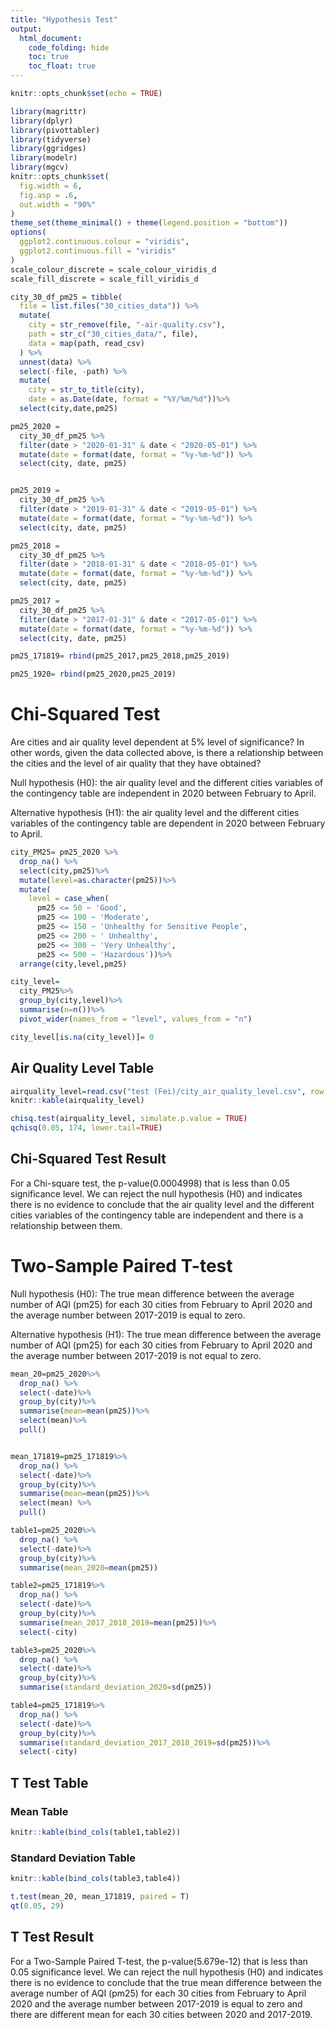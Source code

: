 ```yaml
---
title: "Hypothesis Test"
output: 
  html_document:
    code_folding: hide
    toc: true
    toc_float: true
---
```


```r
knitr::opts_chunk$set(echo = TRUE)
```

```r
library(magrittr)
library(dplyr)
library(pivottabler)
library(tidyverse)
library(ggridges)
library(modelr)
library(mgcv)
knitr::opts_chunk$set(
  fig.width = 6,
  fig.asp = .6,
  out.width = "90%"
)
theme_set(theme_minimal() + theme(legend.position = "bottom"))
options(
  ggplot2.continuous.colour = "viridis",
  ggplot2.continuous.fill = "viridis"
)
scale_colour_discrete = scale_colour_viridis_d
scale_fill_discrete = scale_fill_viridis_d
```

```r
city_30_df_pm25 = tibble(
  file = list.files("30_cities_data")) %>% 
  mutate(
    city = str_remove(file, "-air-quality.csv"),
    path = str_c("30_cities_data/", file),
    data = map(path, read_csv)
  ) %>% 
  unnest(data) %>% 
  select(-file, -path) %>% 
  mutate(
    city = str_to_title(city),
    date = as.Date(date, format = "%Y/%m/%d"))%>% 
  select(city,date,pm25)

pm25_2020 = 
  city_30_df_pm25 %>% 
  filter(date > "2020-01-31" & date < "2020-05-01") %>% 
  mutate(date = format(date, format = "%y-%m-%d")) %>% 
  select(city, date, pm25)


pm25_2019 = 
  city_30_df_pm25 %>% 
  filter(date > "2019-01-31" & date < "2019-05-01") %>% 
  mutate(date = format(date, format = "%y-%m-%d")) %>% 
  select(city, date, pm25)

pm25_2018 = 
  city_30_df_pm25 %>% 
  filter(date > "2018-01-31" & date < "2018-05-01") %>% 
  mutate(date = format(date, format = "%y-%m-%d")) %>% 
  select(city, date, pm25)

pm25_2017 = 
  city_30_df_pm25 %>% 
  filter(date > "2017-01-31" & date < "2017-05-01") %>% 
  mutate(date = format(date, format = "%y-%m-%d")) %>% 
  select(city, date, pm25)

pm25_171819= rbind(pm25_2017,pm25_2018,pm25_2019)

pm25_1920= rbind(pm25_2020,pm25_2019)
```

# Chi-Squared Test

Are cities and air quality level dependent at 5% level of significance? In other words, given the data collected above, is there a relationship between the cities and the level of air quality that they have obtained?

Null hypothesis (H0): the air quality level and the different cities variables of the contingency table are independent in 2020 between February to April.

Alternative hypothesis (H1): the air quality level and the different cities variables of the contingency table are dependent in 2020 between February to April.
```r
city_PM25= pm25_2020 %>%
  drop_na() %>%
  select(city,pm25)%>%
  mutate(level=as.character(pm25))%>%
  mutate(
    level = case_when(
      pm25 <= 50 ~ 'Good',
      pm25 <= 100 ~ 'Moderate',
      pm25 <= 150 ~ 'Unhealthy for Sensitive People',
      pm25 <= 200 ~ ' Unhealthy',
      pm25 <= 300 ~ 'Very Unhealthy',
      pm25 <= 500 ~ 'Hazardous'))%>%
  arrange(city,level,pm25)

city_level=
  city_PM25%>%
  group_by(city,level)%>%
  summarise(n=n())%>%
  pivot_wider(names_from = "level", values_from = "n")

city_level[is.na(city_level)]= 0 

```
## Air Quality Level Table
```r
airquality_level=read.csv("test (Fei)/city_air_quality_level.csv", row.names = 1 )
knitr::kable(airquality_level)

chisq.test(airquality_level, simulate.p.value = TRUE)
qchisq(0.05, 174, lower.tail=TRUE) 
```
## Chi-Squared Test Result
For a Chi-square test, the p-value(0.0004998) that is less than 0.05 significance level. We can reject the null hypothesis (H0) and indicates there is no evidence to conclude that the air quality level and the different cities variables of the contingency table are independent and there is a relationship between them. 

# Two-Sample Paired T-test

Null hypothesis (H0): The true mean difference between the average number of AQI (pm25) for each 30 cities from February to April 2020 and the average number between 2017-2019 is equal to zero.

Alternative hypothesis (H1):  The true mean difference between the average number of AQI (pm25) for each 30 cities from February to April 2020 and the average number between 2017-2019 is not equal to zero.
```r
mean_20=pm25_2020%>%
  drop_na() %>% 
  select(-date)%>%
  group_by(city)%>%
  summarise(mean=mean(pm25))%>%
  select(mean)%>%
  pull()


mean_171819=pm25_171819%>%
  drop_na() %>% 
  select(-date)%>%
  group_by(city)%>%
  summarise(mean=mean(pm25))%>%
  select(mean) %>%
  pull()

table1=pm25_2020%>%
  drop_na() %>% 
  select(-date)%>%
  group_by(city)%>%
  summarise(mean_2020=mean(pm25))

table2=pm25_171819%>%
  drop_na() %>% 
  select(-date)%>%
  group_by(city)%>%
  summarise(mean_2017_2018_2019=mean(pm25))%>%
  select(-city) 

table3=pm25_2020%>%
  drop_na() %>% 
  select(-date)%>%
  group_by(city)%>%
  summarise(standard_deviation_2020=sd(pm25))

table4=pm25_171819%>%
  drop_na() %>% 
  select(-date)%>%
  group_by(city)%>%
  summarise(standard_deviation_2017_2018_2019=sd(pm25))%>%
  select(-city) 
```
## T Test Table
### Mean Table
```r
knitr::kable(bind_cols(table1,table2))
```
### Standard Deviation Table
```r
knitr::kable(bind_cols(table3,table4))
```
```r
t.test(mean_20, mean_171819, paired = T)
qt(0.05, 29)
```

## T Test Result
For a Two-Sample Paired T-test, the p-value(5.679e-12) that is less than 0.05 significance level. We can reject the null hypothesis (H0) and indicates there is no evidence to conclude that the true mean difference between the average number of AQI (pm25) for each 30 cities from February to April 2020 and the average number between 2017-2019 is equal to zero and there are different mean for each 30 cities between 2020 and 2017-2019.
